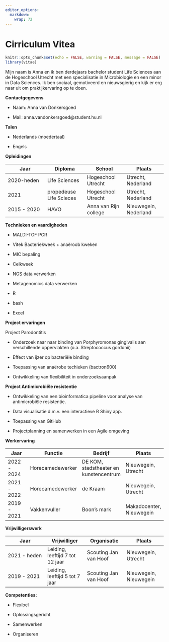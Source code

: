 ```yaml
---
editor_options: 
  markdown: 
    wrap: 72
---
```


# Cirriculum Vitea

```r
knitr::opts_chunk$set(echo = FALSE, warning = FALSE, message = FALSE)
library(vitae)
```

Mijn naam is Anna en ik ben derdejaars bachelor student Life Sciences
aan de Hogeschool Utrecht met een specialisatie in Microbiologie en een
minor in Data Sciences. Ik ben sociaal, gemotiveerd en nieuwsgierig en
kijk er erg naar uit om praktijkervaring op te doen.

**Contactgegevens**

-   Naam: Anna van Donkersgoed

-   Mail: anna.vandonkersgoed\@student.hu.nl

**Talen**

-   Nederlands (moedertaal)

-   Engels

**Opleidingen**

| Jaar | Diploma | School | Plaats |
|----|----|----|----|
| 2020-heden | Life Sciences | Hogeschool Utrecht | Utrecht, Nederland |
| 2021 | propedeuse Life Scieces | Hogeschool Utrecht | Utrecht, Nederland |
| 2015 - 2020 | HAVO | Anna van Rijn college | Nieuwegein, Nederland |

**Technieken en vaardigheden**

-   MALDI-TOF PCR

-   Vitek Bacteriekweek + anaëroob kweken

-   MIC bepaling

-   Celkweek

-   NGS data verwerken

-   Metagenomics data verwerken

-   R

-   bash

-   Excel

**Project ervaringen**

Project Parodontitis

-   Onderzoek naar naar binding van Porphyromonas gingivalis aan
    verschillende oppervlakten (o.a. Streptococcus gordonii)

-   Effect van ijzer op bacteriële binding

-   Toepassing van anaërobe techieken (bactron600)

-   Ontwikkeling van flexibiliteit in onderzoeksaanpak

**Project Antimicrobiële resistentie**

-   Ontwikkeling van een bioinformatica pipeline voor analyse van
    antimicrobiële resistentie.

-   Data visualisatie d.m.v. een interactieve R Shiny app.

-   Toepassing van GitHub

-   Projectplanning en samenwerken in een Agile omgeving

**Werkervaring**

| Jaar | Functie | Bedrijf | Plaats |
|----|----|----|----|
| 2022 - 2024 | Horecamedewerker | DE KOM, stadstheater en kunstencentrum | Nieuwegein, Utrecht |
| 2021 - 2022 | Horecamedewerker | de Kraam | Nieuwegein, Utrecht |
| 2019 - 2021 | Vakkenvuller | Boon's mark | Makadocenter, Nieuwegein |

**Vrijwilligerswerk**

| Jaar | Vrijwilliger | Organisatie | Plaats |
|----|----|----|----|
| 2021 - heden | Leiding, leeftijd 7 tot 12 jaar | Scouting Jan van Hoof | Nieuwegein, Utrecht |
| 2019 - 2021 | Leiding, leeftijd 5 tot 7 jaar | Scouting Jan van Hoof | Nieuwegein, Nieuwegein |

**Competenties:**

-   Flexibel

-   Oplossingsgericht

-   Samenwerken

-   Organiseren
